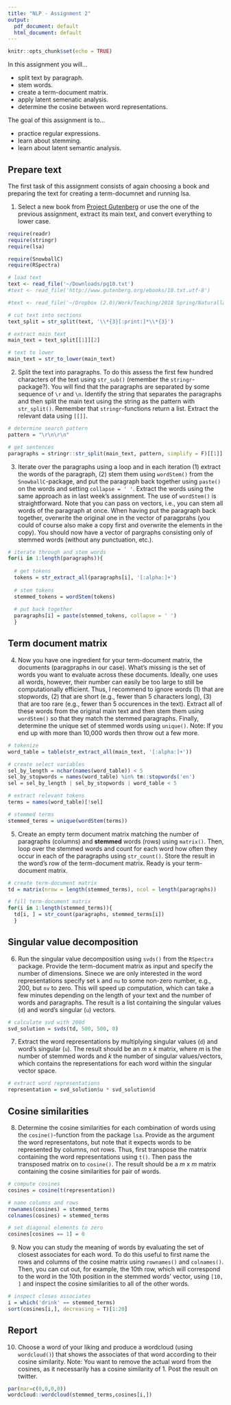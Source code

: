 ```yaml
---
title: "NLP - Assignment 2"
output:
  pdf_document: default
  html_document: default
---
```


```r
knitr::opts_chunk$set(echo = TRUE)
```

In this assignment you will...

- split text by paragraph.
- stem words.
- create a term-document matrix.
- apply latent semenatic analysis.
- determine the cosine between word representations.

The goal of this assignment is to...

- practice regular expressions.
- learn about stemming.
- learn about latent semantic analysis. 


## Prepare text

The first task of this assignment consists of again choosing a book and preparing the text for creating a term-documnet and running lsa.

1) Select a new book from [Project Gutenberg](http://www.gutenberg.org/) or use the one of the previous assignment, extract its main text, and convert everything to lower case. 

```r
require(readr)
require(stringr)
require(lsa)

require(SnowballC)
require(RSpectra)

# load text
text <- read_file('~/Downloads/pg10.txt')
#text <- read_file('http://www.gutenberg.org/ebooks/10.txt.utf-8')

#text <- read_file('~/Dropbox (2.0)/Work/Teaching/2018 Spring/Naturallanguage/Assignments/pg345.txt')

# cut text into sections
text_split = str_split(text, '\\*{3}[:print:]*\\*{3}')

# extract main text
main_text = text_split[[1]][2]

# text to lower
main_text = str_to_lower(main_text)

```

2) Split the text into paragraphs. To do this assess the first few hundred characters of the text using `str_sub()` (remember the `stringr`-package?). You will find that the paragraphs are separated by some sequence of `\r` and `\n`. Identify the string that separates the paragraphs and then split the main text using the string as the pattern with `str_split()`. Remember that `stringr`-functions return a list. Extract the relevant data using `[[]]`.   

```r
# determine search pattern
pattern = "\r\n\r\n"

# get sentences
paragraphs = stringr::str_split(main_text, pattern, simplify = F)[[1]]

```

3) Iterate over the paragraphs using a loop and in each iteration (1) extract the words of the paragraph, (2) stem them using `wordStem()` from the `SnowballC`-package, and put the paragraph back together using `paste()` on the words and setting `collapse = ' '`. Extract the words using the same approach as in last week's assignment. The use of `wordStem()` is straightforward. Note that you can pass on vectors, i.e., you can stem all words of the paragraph at once. When having put the paragraph back together, overwrite the original one in the vector of paragprahs (you could of course also make a copy first and overwrite the elements in the copy). You should now have a vector of pargraphs consisting only of stemmed words (without any punctuation, etc.).

```r

# iterate through and stem words
for(i in 1:length(paragraphs)){
  
  # get tokens
  tokens = str_extract_all(paragraphs[i], '[:alpha:]+')
  
  # stem tokens
  stemmed_tokens = wordStem(tokens)
  
  # put back together
  paragraphs[i] = paste(stemmed_tokens, collapse = ' ')
  }

```

## Term document matrix

4) Now you have one ingredient for your term-document matrix, the documents (paragpraphs in our case). What's missing is the set of words you want to evaluate across these documents. Ideally, one uses all words, however, their number can easily be too large to still be computationally efficient. Thus, I recommend to ignore words (1) that are stopwords, (2) that are short (e.g., fewer than 5 characters long), (3) that are too rare (e.g., fewer than 5 occurences in the text). Extract all of these words from the original main text and then stem them using `wordStem()` so that they match the stemmed paragraphs. Finally, determine the unique set of stemmed words using `unique()`. Note: If you end up with more than 10,000 words then throw out a few more.

```r
# tokenize
word_table = table(str_extract_all(main_text, '[:alpha:]+'))

# create select variables
sel_by_length = nchar(names(word_table)) < 5
sel_by_stopwords = names(word_table) %in% tm::stopwords('en')
sel = sel_by_length | sel_by_stopwords | word_table < 5

# extract relevant tokens
terms = names(word_table)[!sel]

# stemmed terms
stemmed_terms = unique(wordStem(terms))

```

5) Create an empty term document matrix matching the number of paragraphs (columns) and **stemmed** words (rows) using `matrix()`. Then, loop over the stemmed words and count for each word how often they occur in each of the paragraphs using `str_count()`. Store the result in the word's row of the term-document matrix. Ready is your term-document matrix. 

```r
# create term-document matrix
td = matrix(nrow = length(stemmed_terms), ncol = length(paragraphs))

# fill term-document matrix
for(i in 1:length(stemmed_terms)){
  td[i, ] = str_count(paragraphs, stemmed_terms[i])
  }

```

## Singular value decomposition

6) Run the singular value decomposition using `svds()` from the `RSpectra` package. Provide the term-document matrix as input and specify the number of dimensions. Sinece we are only interested in the word representations specify set `k` and `nu` to some non-zero number, e.g., 200, but `nv` to zero. This will speed up computation, which can take a few minutes depending on the length of your text and the number of words and paragraphs. The result is a list containing the singular values (`d`) and word's singular (`u`) vectors. 

```r
# calculate svd with 200d
svd_solution = svds(td, 500, 500, 0)

```


7) Extract the word representations by multiplying singular values (`d`) and word's singular (`u`). The result should be an *m* x *k* matrix, where *m* is the number of stemmed words and *k* the number of singular values/vectors, which contains the representations for each word within the singular vector space.

```r

# extract word representations
representation = svd_solution$u * svd_solution$d

```

## Cosine similarities

8) Determine the cosine similarities for each combination of words using the `cosine()`-function from the package `lsa`. Provide as the argument the word representatons, but note that it expects words to be represented by columns, not rows. Thus, first transpose the matrix containing the word representations using `t()`. Then pass the transposed matrix on to `cosine()`. The result should be a *m* x *m* matrix containing the cosine similarities for pair of words.

```r

# compute cosines
cosines = cosine(t(representation))

# name columns and rows
rownames(cosines) = stemmed_terms
colnames(cosines) = stemmed_terms

# set diagonal elements to zero
cosines[cosines == 1] = 0

```


9) Now you can study the meaning of words by evaluating the set of closest associates for each word. To do this useful to first name the rows and columns of the cosine matrix using `rownames()` and `colnames()`. Then, you can cut out, for example, the 10th row, which will correspond to the word in the 10th position in the stemmed words' vector, using `[10, ]` and inspect the cosine similarities to all of the other words. 

```r

# inspect closes associates
i = which('drink' == stemmed_terms)
sort(cosines[i,], decreasing = T)[1:20]

```

## Report

10) Choose a word of your liking and produce a wordcloud (using `wordcloud()`) that shows the associates of that word according to their cosine similarity. Note: You want to remove the actual word from the cosines, as it necessarily has a cosine similarity of 1. Post the result on twitter.

```r

par(mar=c(0,0,0,0))
wordcloud::wordcloud(stemmed_terms,cosines[i,])

```
